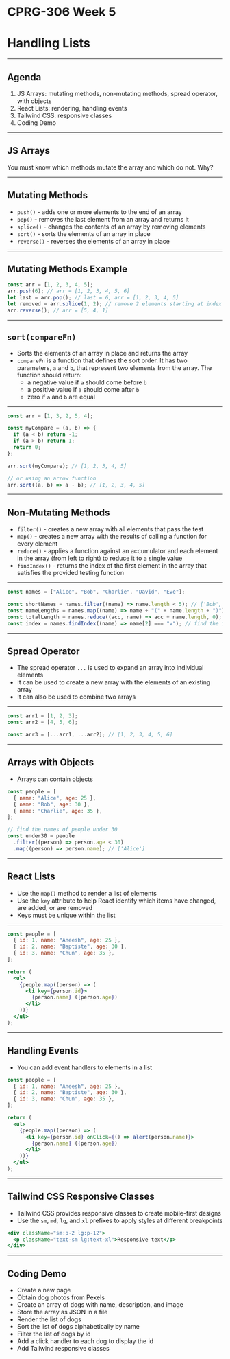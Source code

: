 # CPRG-306 Week 5

# Handling Lists

---

## Agenda

1. JS Arrays: mutating methods, non-mutating methods, spread operator, with objects
2. React Lists: rendering, handling events
3. Tailwind CSS: responsive classes
4. Coding Demo

---

## JS Arrays

You must know which methods mutate the array and which do not. Why?

---

## Mutating Methods

- `push()` - adds one or more elements to the end of an array
- `pop()` - removes the last element from an array and returns it
- `splice()` - changes the contents of an array by removing elements
- `sort()` - sorts the elements of an array in place
- `reverse()` - reverses the elements of an array in place

---

## Mutating Methods Example

```js
const arr = [1, 2, 3, 4, 5];
arr.push(6); // arr = [1, 2, 3, 4, 5, 6]
let last = arr.pop(); // last = 6, arr = [1, 2, 3, 4, 5]
let removed = arr.splice(1, 2); // remove 2 elements starting at index 1, removed = [2, 3], arr = [1, 4, 5]
arr.reverse(); // arr = [5, 4, 1]
```

---

## `sort(compareFn)`

- Sorts the elements of an array in place and returns the array
- `compareFn` is a function that defines the sort order. It has two parameters, `a` and `b`, that represent two elements from the array. The function should return:
  - a negative value if `a` should come before `b`
  - a positive value if `a` should come after `b`
  - zero if `a` and `b` are equal

---

```js
const arr = [1, 3, 2, 5, 4];

const myCompare = (a, b) => {
  if (a < b) return -1;
  if (a > b) return 1;
  return 0;
};

arr.sort(myCompare); // [1, 2, 3, 4, 5]

// or using an arrow function
arr.sort((a, b) => a - b); // [1, 2, 3, 4, 5]
```

---

## Non-Mutating Methods

- `filter()` - creates a new array with all elements that pass the test
- `map()` - creates a new array with the results of calling a function for every element
- `reduce()` - applies a function against an accumulator and each element in the array (from left to right) to reduce it to a single value
- `findIndex()` - returns the index of the first element in the array that satisfies the provided testing function

---

```js
const names = ["Alice", "Bob", "Charlie", "David", "Eve"];

const shortNames = names.filter((name) => name.length < 5); // ['Bob', 'Eve']
const nameLengths = names.map((name) => name + "(" + name.length + ")"); // ['Alice(5)', 'Bob(3)', 'Charlie(7)', 'David(5)', 'Eve(3)']
const totalLength = names.reduce((acc, name) => acc + name.length, 0); // 23 (5 + 3 + 7 + 5 + 3)
const index = names.findIndex((name) => name[2] === "v"); // find the index of the first name with a "v" at index 2, index = 3 (David)
```

---

## Spread Operator

- The spread operator `...` is used to expand an array into individual elements
- It can be used to create a new array with the elements of an existing array
- It can also be used to combine two arrays

---

```js
const arr1 = [1, 2, 3];
const arr2 = [4, 5, 6];

const arr3 = [...arr1, ...arr2]; // [1, 2, 3, 4, 5, 6]
```

---

## Arrays with Objects

- Arrays can contain objects

```js
const people = [
  { name: "Alice", age: 25 },
  { name: "Bob", age: 30 },
  { name: "Charlie", age: 35 },
];

// find the names of people under 30
const under30 = people
  .filter((person) => person.age < 30)
  .map((person) => person.name); // ['Alice']
```

---

## React Lists

- Use the `map()` method to render a list of elements
- Use the `key` attribute to help React identify which items have changed, are added, or are removed
- Keys must be unique within the list

---

```jsx
const people = [
  { id: 1, name: "Aneesh", age: 25 },
  { id: 2, name: "Baptiste", age: 30 },
  { id: 3, name: "Chun", age: 35 },
];

return (
  <ul>
    {people.map((person) => (
      <li key={person.id}>
        {person.name} ({person.age})
      </li>
    ))}
  </ul>
);
```

---

## Handling Events

- You can add event handlers to elements in a list

```jsx
const people = [
  { id: 1, name: "Aneesh", age: 25 },
  { id: 2, name: "Baptiste", age: 30 },
  { id: 3, name: "Chun", age: 35 },
];

return (
  <ul>
    {people.map((person) => (
      <li key={person.id} onClick={() => alert(person.name)}>
        {person.name} ({person.age})
      </li>
    ))}
  </ul>
);
```

---

## Tailwind CSS Responsive Classes

- Tailwind CSS provides responsive classes to create mobile-first designs
- Use the `sm`, `md`, `lg`, and `xl` prefixes to apply styles at different breakpoints

```jsx
<div className="sm:p-2 lg:p-12">
  <p className="text-sm lg:text-xl">Responsive text</p>
</div>
```

---

## Coding Demo

- Create a new page
- Obtain dog photos from Pexels
- Create an array of dogs with name, description, and image
- Store the array as JSON in a file
- Render the list of dogs
- Sort the list of dogs alphabetically by name
- Filter the list of dogs by id
- Add a click handler to each dog to display the id
- Add Tailwind responsive classes
